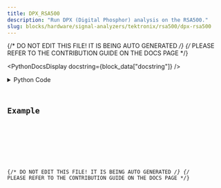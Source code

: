 ```yaml
---
title: DPX_RSA500
description: "Run DPX (Digital Phosphor) analysis on the RSA500."
slug: blocks/hardware/signal-analyzers/tektronix/rsa500/dpx-rsa500
---
```


{/* DO NOT EDIT THIS FILE! IT IS BEING AUTO GENERATED */}
{/* PLEASE REFER TO THE CONTRIBUTION GUIDE ON THE DOCS PAGE */}


<PythonDocsDisplay docstring={block_data["docstring"]} />
<details>
<summary>Python Code</summary>



<Code code={pythonCode} lang="py" wrap theme="dracula" />

[Find this Flojoy Block on GitHub](https://github.com/flojoy-ai/blocks/blob/main/blocks/HARDWARE/SIGNAL_ANALYZERS/TEKTRONIX/RSA500/DPX_RSA500/DPX_RSA500.py)

</details>

## Example


<GetHelpWidget />


<AppDisplay app={app} blockName="DPX_RSA500" client:visible />


<Example />

{/* DO NOT EDIT THIS FILE! IT IS BEING AUTO GENERATED */}
{/* PLEASE REFER TO THE CONTRIBUTION GUIDE ON THE DOCS PAGE */}
